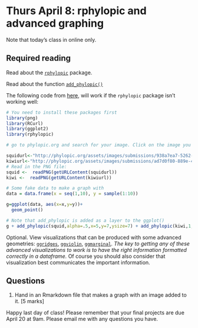 # Thurs April 8: rphylopic and advanced graphing

Note that today's class in online only.

## Required reading

Read about the [`rphylopic`](https://cran.r-project.org/web/packages/rphylopic/readme/README.html) package.

Read about the function [`add_phylopic()`](https://www.rdocumentation.org/packages/rphylopic/versions/0.3.0/topics/add_phylopic)

The following code from [here](https://scrogster.wordpress.com/2014/06/02/adding-phylopic-org-silhouettes-to-r-plots/), will work if the `rphylopic` package isn't working well:

```r
# You need to install these packages first
library(png)
library(RCurl)
library(ggplot2)
library(rphylopic)

# go to phylopic.org and search for your image. Click on the image you want (twice) # and the url should be similar to as below:

squidurl<-"http://phylopic.org/assets/images/submissions/938a7ea7-5262-4bbb-85ba-cb39181002f0.512.png"
kiwiurl<-"http://phylopic.org/assets/images/submissions/ad7d0f80-889e-4dba-a89d-c864f2f48184.512.png"
# Read in the PNG file:
squid <-  readPNG(getURLContent(squidurl))
kiwi <-  readPNG(getURLContent(kiwiurl))

# Some fake data to make a graph with
data = data.frame(x = seq(1,10), y = sample(1:10))

g=ggplot(data, aes(x=x,y=y))+
  geom_point()

# Note that add_phylopic is added as a layer to the ggplot()
g + add_phylopic(squid,alpha=.5,x=5,y=7,ysize=7) + add_phylopic(kiwi,1,3,4,2)
```

Optional. View visualizations that can be produced with some advanced geometries: [`ggridges`](https://cran.r-project.org/web/packages/ggridges/vignettes/gallery.html), [`ggviolin`](https://rpkgs.datanovia.com/ggpubr/reference/ggviolin.html), [`ggmarginal`](https://r-graph-gallery.com/277-marginal-histogram-for-ggplot2.html). _The key to getting any of these advanced visualizations to work is to have the right information formatted correctly in a dataframe._ Of course you should also consider that visualization best communicates the important information. 

## Questions
1. Hand in an Rmarkdown file that makes a graph with an image added to it. [5 marks]

Happy last day of class! Please remember that your final projects are due April 20 at 9am. Please email me with any questions you have.







